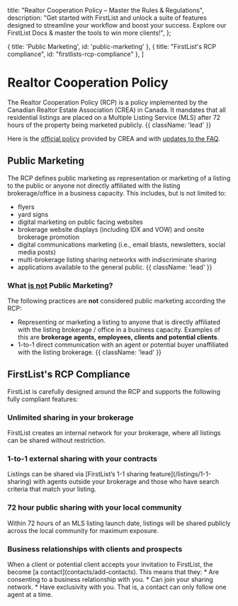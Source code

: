 
<meta name="og:title" content="Understanding the Realtor Cooperation Policy (RCP)" />
<meta name="og:description" content="Master the ins and outs of the Realtor Cooperation Policy (RCP) with FirstList Docs. Explore compliant sharing & leverage FirstList's features to gain a competitive edge." />

  title: "Realtor Cooperation Policy – Master the Rules & Regulations",
  description: "Get started with FirstList and unlock a suite of features designed to streamline your workflow and boost your success. Explore our FirstList Docs & master the tools to win more clients!",
};


  { title: 'Public Marketing', id: 'public-marketing' },
  { title: "FirstList's RCP compliance", id: "firstlists-rcp-compliance" },
]

<HeroPattern />

# Realtor Cooperation Policy

The Realtor Cooperation Policy (RCP) is a policy implemented by the Canadian Realtor Estate Association (CREA) in Canada. It mandates that all residential listings are placed on a Multiple Listing Service (MLS) after 72 hours of the property being marketed publicly. {{ className: 'lead' }}

Here is the [official policy](https://member.crea.ca/wp-content/uploads/2023/03/REALTORR-Cooperation-Policy-March-2023.pdf) provided by CREA and with [updates to the FAQ](https://news2me.crea.ca/new-realtor-cooperation-policy-faqs-available).

## Public Marketing

The RCP defines public marketing as representation or marketing of a listing to the public or
anyone not directly affiliated with the listing brokerage/office in a business capacity. This includes, but is not limited to:
* flyers
* yard signs
* digital marketing on public facing websites
* brokerage website displays (including IDX and VOW) and onsite brokerage promotion
* digital communications marketing (i.e., email blasts, newsletters, social media posts)
* multi-brokerage listing sharing networks with indiscriminate sharing
* applications available to the general public. {{ className: 'lead' }}

### What <ins>is not</ins> Public Marketing?

The following practices are **not** considered public marketing according the RCP:

* Representing or marketing a listing to anyone that is directly affiliated with the listing brokerage / office in a business capacity. Examples of this are **brokerage agents, employees, clients and potential clients**.
* 1-to-1 direct communication with an agent or potential buyer unaffiliated with the listing brokerage. {{ className: 'lead' }}

## FirstList's RCP Compliance

FirstList is carefully designed around the RCP and supports the following fully compliant features:

<h3 className="flex gap-2 items-center">
  <StoreIcon className="h-8 w-8 fill-indigo-500/20 stroke-indigo-500 transition-colors group-hover/button:stroke-indigo-400" />
  <span>Unlimited sharing in your brokerage</span>
</h3>
FirstList creates an internal network for your brokerage, where all listings can be shared without restriction.

<h3 className="flex gap-2 items-center">
  <ShareIcon className="h-8 w-8 fill-indigo-500/20 stroke-indigo-500 transition-colors group-hover/button:stroke-indigo-400" />
  <span>1-to-1 external sharing with your contracts</span>
</h3>
Listings can be shared via [FirstList’s 1-1 sharing feature](/listings/1-1-sharing) with agents outside your brokerage and those who have search criteria that match your listing.

<h3 className="flex gap-2 items-center">
  <ClockIcon className="h-8 w-8 fill-indigo-500/20 stroke-indigo-500 transition-colors group-hover/button:stroke-indigo-400" />
  72 hour public sharing with your local community
</h3>
Within 72 hours of an MLS listing launch date, listings will be shared publicly across the local community for maximum exposure.

<h3 className="flex gap-2 items-center">
  <UserIcon className="h-8 w-8 fill-indigo-500/20 stroke-indigo-500 transition-colors group-hover/button:stroke-indigo-400" />
  Business relationships with clients and prospects
</h3>
When a client or potential client accepts your invitation to FirstList, the become [a contact](contacts/add-contacts). This means that they:
* Are consenting to a business relationship with you.
* Can join your sharing network.
* Have exclusivity with you. That is, a contact can only follow one agent at a time.
